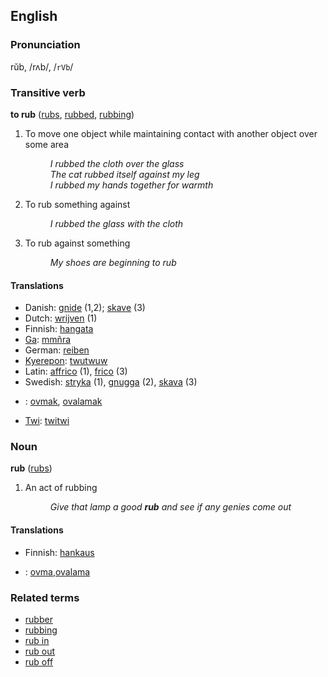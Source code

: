 == English ==
===Pronunciation===
rŭb, /rʌb/, /<tt>rVb</tt>/

=== Transitive verb ===
'''to rub''' ([[rubs]], [[rubbed]], [[rubbing]])

# To move one object while maintaining contact with another object over some area
#: ''I rubbed the cloth over the glass''
#: ''The cat rubbed itself against my leg''
#: ''I rubbed my hands together for warmth''
# To rub something against
#: ''I rubbed the glass with the cloth''
# To rub against something
#: ''My shoes are beginning to rub''

====Translations====
*Danish: [[gnide]] (1,2); [[skave]] (3)
*Dutch: [[wrijven]] (1)
*Finnish: [[hangata]]
*[[Ga]]: [[mmñra]]
*German: [[reiben]]
*[[Kyerepon]]: [[twutwuw]]
*Latin: [[affrico]] (1), [[frico]] (3)
*Swedish: [[stryka]] (1), [[gnugga]] (2), [[skava]] (3)
*{{tr}}: [[ovmak]], [[ovalamak]]
*[[Twi]]: [[twitwi]]

=== Noun ===
'''rub''' ([[rubs]])

# An act of rubbing
#: ''Give that lamp a good '''rub''' and see if any genies come out''

====Translations====
*Finnish: [[hankaus]]
*{{tr}}: [[ovma]],[[ovalama]]

=== Related terms ===
*[[rubber]]
*[[rubbing]]
*[[rub in]]
*[[rub out]]
*[[rub off]]